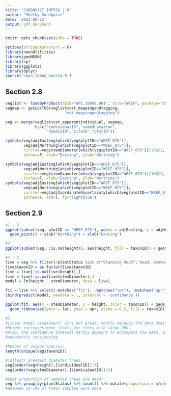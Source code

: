 ```yaml
---
title: "SUNDQUIST_INF550_2.8"
author: "Shelby Sundquist"
date: '2022-09-12'
output: pdf_document
---
```


```r
knitr::opts_chunk$set(echo = TRUE)
```



```r
options(stringsAsFactors = F)
library(neonUtilities)
library(geoNEON)
library(sp)
library(ggplot2)
library(dplyr)
source('neon_token_source.R')
```
## Section 2.8
```r
veglist <- loadByProduct(dpID="DP1.10098.001", site="WREF", package="basic", check.size=FALSE, token = NEON_TOKEN)
vegmap <- getLocTOS(veglist$vst_mappingandtagging, 
                          "vst_mappingandtagging")
```

```r
veg <- merge(veglist$vst_apparentindividual, vegmap, 
             by=c("individualID","namedLocation",
                  "domainID","siteID","plotID"))
```

```r
symbols(veg$adjEasting[which(veg$plotID=="WREF_075")], 
        veg$adjNorthing[which(veg$plotID=="WREF_075")], 
        circles=veg$stemDiameter[which(veg$plotID=="WREF_075")]/100/2, 
        inches=F, xlab="Easting", ylab="Northing")

symbols(veg$adjEasting[which(veg$plotID=="WREF_075")], 
        veg$adjNorthing[which(veg$plotID=="WREF_075")], 
        circles=veg$stemDiameter[which(veg$plotID=="WREF_075")]/100/2, 
        inches=F, xlab="Easting", ylab="Northing")
symbols(veg$adjEasting[which(veg$plotID=="WREF_075")], 
        veg$adjNorthing[which(veg$plotID=="WREF_075")], 
        circles=veg$adjCoordinateUncertainty[which(veg$plotID=="WREF_075")], 
        inches=F, add=T, fg="lightblue")
```

## Section 2.9
```r
#1 - 2
ggplot(subset(veg, plotID == "WREF_075"), aes(x = adjEasting, y = adjNorthing, color = taxonID, size = stemDiameter)) +
  geom_point() + ylab("Northing") + xlab("Easting")
```
```r
#3
ggplot(subset(veg, !is.na(height)), aes(height, fill = taxonID)) + geom_histogram()
```

```r
#4 - 6
live = veg %>% filter(!plantStatus %in% c("Standing dead","Dead, broken bole","Downed"))
live$taxonID = as.factor(live$taxonID)
live = live[!is.na(live$height),]
live = live[!is.na(live$stemDiameter),]
model = lm(height ~ stemDiameter, data = live)

fit = live %>% select(-matches("fit"), -matches("lwr"), -matches("upr")) %>% 
cbind(predict(model, newdata = ., interval = 'confidence'))

ggplot(fit, aes(x = stemDiameter, y = height, color = taxonID)) + geom_point() + geom_line(aes(y = fit)) +
  geom_ribbon(aes(ymin = lwr, ymax = upr, alpha = 0.2, fill = taxonID))
```
```r
#7
#Linear model assessment: it's not great, mostly because the data doesn't appear linear.
#Height increases more slowly for trees with large DBH.
#Also, the confidence interval hardly appears to encompass the data, indicating that there are factors the model isn't 
#adequately considering 

#Number of unique species:
length(unique(veg$taxonID))

#Tallest/ greatest diameter trees:
veg[order(veg$height),]$individualID[1:5]
veg[order(veg$stemDiameter),]$individualID[1:5]

#What proportion of sampled trees are dead?
veg %>% group_by(plantStatus) %>% count() %>% mutate(proportion = n/nrow(veg))
#Between 13-14% of trees sampled were dead 
```

